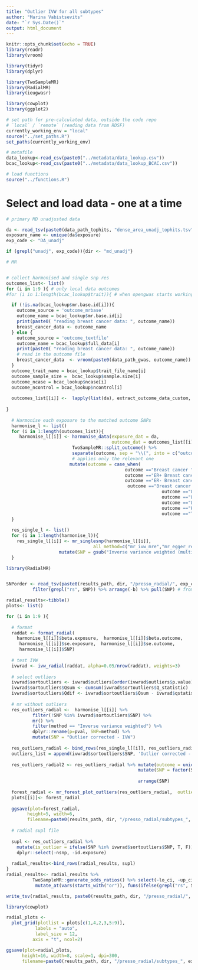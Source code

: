 ```yaml
---
title: "Outlier IVW for all subtypes"
author: "Marina Vabistsevits"
date: "`r Sys.Date()`"
output: html_document
---
```

```r
knitr::opts_chunk$set(echo = TRUE)
library(readr)
library(vroom)

library(tidyr)
library(dplyr)

library(TwoSampleMR)
library(RadialMR)
library(ieugwasr)

library(cowplot)
library(ggplot2)
```

```r
# set path for pre-calculated data, outside the code repo
# `local` / `remote` (reading data from RDSF)
currently_working_env = "local"
source("../set_paths.R")
set_paths(currently_working_env)

# metafile
data_lookup<-read_csv(paste0("../metadata/data_lookup.csv")) 
bcac_lookup<-read_csv(paste0("../metadata/data_lookup_BCAC.csv")) 

# load functions
source("../functions.R")
```

# Select and load data - one at a time

```r

# primary MD unadjusted data

da <- read_tsv(paste0(data_path_tophits, "dense_area_unadj_tophits.tsv")) 
exposure_name <- unique(da$exposure)
exp_code <- "DA_unadj"

if (grepl("unadj", exp_code)){dir <- "md_unadj"}
```

```r

# MR


# collect harmonised and single snp res
outcomes_list<- list()
for (i in 1:9 ){ # only local data outcomes
#for (i in 1:length(bcac_lookup$trait)){ # when opengwas starts working again

  if (!is.na(bcac_lookup$mr.base.id[i])){
    outcome_source = 'outcome_mrbase'
    outcome_name = bcac_lookup$mr.base.id[i]
    print(paste0( "reading breast cancer data: ", outcome_name))
    breast_cancer_data <- outcome_name
  } else {
    outcome_source = 'outcome_textfile'
    outcome_name = bcac_lookup$full_data[i]
    print(paste0( "reading breast cancer data: ", outcome_name))
    # read in the outcome file
    breast_cancer_data  <- vroom(paste0(data_path_gwas, outcome_name)) 
  }
  outcome_trait_name = bcac_lookup$trait_file_name[i]
  outcome_sample_size =  bcac_lookup$sample.size[i]
  outcome_ncase = bcac_lookup$ncase[i]
  outcome_ncontrol = bcac_lookup$ncontrol[i]
  
  outcomes_list[[i]] <-  lapply(list(da), extract_outcome_data_custom, breast_cancer_data, outcome_source)[[1]]
  
}
  
  # Harmonise each exposure to the matched outcome SNPs
  harmonise_l <- list()
  for (i in 1:length(outcomes_list)){
     harmonise_l[[i]] <- harmonise_data(exposure_dat = da, 
                                        outcome_dat = outcomes_list[[i]]) %>% 
                         TwoSampleMR::split_outcome() %>% 
                         separate(outcome, sep = "\\(", into = c("outcome", "tmp"), remove = T) %>% 
                         # applies only the relevant one
                        mutate(outcome = case_when(
                                             outcome =="Breast cancer " & id.outcome == 'ieu-a-1126' ~ "Overall BCAC 2017",
                                             outcome =="ER+ Breast cancer " ~ "ER+",
                                             outcome =="ER- Breast cancer " ~ "ER-",
                                              outcome =="Breast cancer " ~ "Overall BCAC 2020",
                                                           outcome =="Luminal A"    ~ "Luminal A",   
                                                           outcome =="Luminal B"   ~ "Luminal B1",  
                                                           outcome =="Luminal B-HER2 negative" ~ "Luminal B2" ,
                                                           outcome =="HER2 enriched"  ~ "HER2-enriched" ,
                                                           outcome =="TNBC Basal-like"  ~ "TNBC" ))
  }
  
  res_single_l <- list()
  for (i in 1:length(harmonise_l)){
    res_single_l[[i]] <- mr_singlesnp(harmonise_l[[i]], 
                                 all_method=c("mr_ivw_mre","mr_egger_regression", "mr_weighted_median"))%>% 
                    mutate(SNP = gsub("Inverse variance weighted (multiplicative random effects)", "IVW (MRE)", SNP, fixed = T)) 
  }


```


```r
library(RadialMR)


SNPorder <- read_tsv(paste0(results_path, dir, "/presso_radial/", exp_code,"_radial_supl.tsv")) %>% 
          filter(grepl("rs", SNP)) %>% arrange(-b) %>% pull(SNP) # from main figure

radial_results<-tibble()
plots<- list()

for (i in 1:9 ){ 
  
  # format
  raddat <- format_radial(
    harmonise_l[[i]]$beta.exposure,  harmonise_l[[i]]$beta.outcome,
     harmonise_l[[i]]$se.exposure,  harmonise_l[[i]]$se.outcome, 
     harmonise_l[[i]]$SNP)
  
  # test IVW 
  ivwrad <- ivw_radial(raddat, alpha=0.05/nrow(raddat), weights=3) 
  
  # select outliers
  ivwrad$sortoutliers <- ivwrad$outliers[order(ivwrad$outliers$p.value),]
  ivwrad$sortoutliers$Qsum <- cumsum(ivwrad$sortoutliers$Q_statistic)
  ivwrad$sortoutliers$Qdif <- ivwrad$sortoutliers$Qsum - ivwrad$qstatistic
  
  # mr without outliers
  res_outliers_radial <-  harmonise_l[[i]] %>% 
          filter(!SNP %in% ivwrad$sortoutliers$SNP) %>% 
          mr() %>% 
          filter(method == "Inverse variance weighted") %>% 
          dplyr::rename(p=pval, SNP=method) %>% 
          mutate(SNP = "Outlier corrected - IVW")
  
  res_outliers_radial <- bind_rows(res_single_l[[i]], res_outliers_radial)
  outliers_list = append(ivwrad$sortoutliers$SNP, 'Outlier corrected - IVW')
  
  res_outliers_radial2 <- res_outliers_radial %>% mutate(outcome = unique(harmonise_l[[i]]$outcome)) %>% 
                                                  mutate(SNP = factor(SNP, levels = c(SNPorder, c("All - IVW (MRE)", "All - MR Egger" ,
                                                                                "All - Weighted median", "Outlier corrected - IVW")))) %>% 
                                                  arrange(SNP)
                            
  forest_radial <- mr_forest_plot_outliers(res_outliers_radial,  outliers_list=outliers_list, outliers_colour = "orange", method = "", snp_order = rev(SNPorder) )
  plots[[i]]<- forest_radial
  
  ggsave(plot=forest_radial, 
        height=5, width=6,
        filename=paste0(results_path, dir, "/presso_radial/subtypes_", exp_code,"_snps_outliers_forest_radial_", gsub(" ", "_", unique(harmonise_l[[i]]$outcome)) ,".png"))
  
  # radial supl file
  
  supl <- res_outliers_radial %>% 
    mutate(is_outlier = ifelse(SNP %in% ivwrad$sortoutliers$SNP, T, F)) %>% 
    dplyr::select(-nsnp, -id.exposure)
  
  radial_results<-bind_rows(radial_results, supl)
}  
radial_results<- radial_results %>% 
          TwoSampleMR::generate_odds_ratios() %>% select(-lo_ci, -up_ci) %>% 
           mutate_at(vars(starts_with("or")), funs(ifelse(grepl("rs", SNP), NA, . )))

write_tsv(radial_results, paste0(results_path, dir, "/presso_radial/", exp_code,"_radial_supl_subtypesBC.tsv")) # manually added to Supl data 17


```

```r
library(cowplot)

radial_plots <-
  plot_grid(plotlist = plots[c(1,4,2,3,5:9)],
           labels = "auto",
           label_size = 12,
          axis = "t", ncol=2) 

ggsave(plot=radial_plots, 
      height=16, width=8, scale=1, dpi=300, 
      filename=paste0(results_path, dir, "/presso_radial/subtypes_", exp_code,"_snps_outliers_forest_radial_ALL_ordered2.png"))



```


